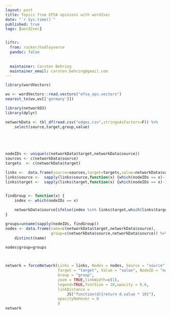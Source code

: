 ```yaml
---
layout: post
title: Topics from EFSA opinions with word2vec
date: "`r Sys.time()`"
published: true
tags: [word2vec]


liftr:
  from: rocker/hadleyverse
  pandoc: false
  
    
  maintainer: Carsten Behring
  maintainer_email: carsten.behring@gmail.com
---
```


```r
library(wordVectors)

wv <- wordVectors::read.vectors("efsa_ops.vectors")
nearest_to(wv,wv[['germany']])

```

```r
library(networkD3)
library(dplyr)

networkData <- tbl_df(read.csv("edges.csv",stringsAsFactors=F)) %>%
    select(source,target,group,value)





nodeIDs <- unique(c(networkData$target,networkData$source))
sources <- c(networkData$source)
targets  <- c(networkData$target)

links <-  data.frame(source=sources,target=targets,value=networkData$value)
links$source <-  sapply(links$source,function(x) {which(nodeIDs == x)-1})
links$target <-  sapply(links$target,function(x) {which(nodeIDs == x)-1})


findGroup <- function(x) {
    index <- which(nodeIDs == x)
    
    networkData$source[ifelse(index %in% links$target,which(links$target==index),which(links$source==index))]
}

groups=unname(sapply(nodeIDs, findGroup))
nodes <- data.frame(name=c(networkData$target,networkData$source),
                    group=c(networkData$source,networkData$source)) %>%
    distinct(name)
                    
nodes$group=groups



network = forceNetwork(Links = links, Nodes = nodes, Source = "source",
                       Target = "target", Value = "value", NodeID = "name",
                       Group = "group", 
                       zoom = TRUE,linkWidth=c(1),
                       legend=TRUE,fontSize = 10,opacity = 0.6,
                       linkDistance =
                           JS("function(d){return d.value * 10}"),
                       opacityNoHover = 0
                       )
network

```

